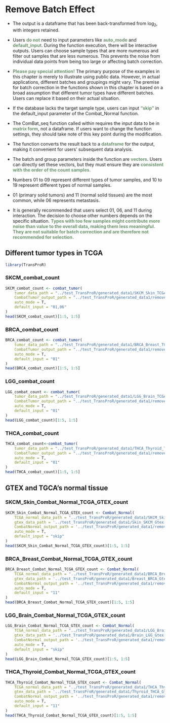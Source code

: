 # Remove Batch Effect

::: {.callout-note}

- The output is a dataframe that has been back-transformed from $\log_{2}$, with integers retained.

- Users <b style="color: #6a926b;">do not</b> need to input parameters like <b style="color: #6a926b;">auto_mode</b> and <b style="color: #6a926b;">default_input</b>. During the function execution, there will be interactive outputs. Users can choose sample types that are more numerous and filter out samples that are less numerous. This prevents the noise from individual data points from being too large or affecting batch correction.

- <b style="color: #6a926b;">Please pay special attention!</b> The primary purpose of the examples in this chapter is merely to illustrate using public data. However, in actual applications, different batches and groupings might vary. The premise for batch correction in the functions shown in this chapter is based on a broad assumption that different tumor types have different batches. Users can replace it based on their actual situation.

- If the database lacks the target sample type, users can input <b style="color: #6a926b;"> "skip"</b> in the default_input parameter of the Combat_Normal function.
:::

::: {.callout-tip}

- The ComBat_seq function called within requires the input data to be in <b style="color: #6a926b;">matrix form</b>, not a dataframe. If users want to change the function settings, they should take note of this key point during the modification.

- The function converts the result back to a <b style="color: #6a926b;">dataframe</b> for the output, making it convenient for users' subsequent data analysis.

- The batch and group parameters inside the function are <b style="color: #6a926b;">vectors</b>. Users can directly set these vectors, but they must ensure they are <b style="color: #6a926b;">consistent with the order of the count samples.</b>

- Numbers 01 to 09 represent different types of tumor samples, and 10 to 19 represent different types of normal samples.

- 01 (primary solid tumors) and 11 (normal solid tissues) are the most common, while 06 represents metastasis.

- It is generally recommended that users select 01, 06, and 11 during interaction. The decision to choose other numbers depends on the specific situation. <b style="color: #6a926b;">Types with too few samples might contribute more noise than value to the overall data, making them less meaningful. They are not suitable for batch correction and are therefore not recommended for selection.</b>
:::

## Different tumor types in TCGA

```r
library(TransProR)
```

### SKCM_combat_count
```r
SKCM_combat_count <- combat_tumor(
    tumor_data_path = "../test_TransProR/generated_data1/SKCM_Skin_TCGA_exp_tumor.rds", 
    CombatTumor_output_path = "../test_TransProR/generated_data1/removebatch_SKCM_Skin_TCGA_exp_tumor.rds",
    auto_mode = T,
    default_input = "01,06"
)
head(SKCM_combat_count)[1:5, 1:5]
```

### BRCA_combat_count
```r
BRCA_combat_count <- combat_tumor(
    tumor_data_path = "../test_TransProR/generated_data1/BRCA_Breast_TCGA_exp_tumor.rds", 
    CombatTumor_output_path = "../test_TransProR/generated_data1/removebatch_BRCA_Breast_TCGA_exp_tumor.rds",
    auto_mode = T,
    default_input = "01"
)
head(BRCA_combat_count)[1:5, 1:5]
```

### LGG_combat_count
```r
LGG_combat_count <- combat_tumor(
    tumor_data_path = "../test_TransProR/generated_data1/LGG_Brain_TCGA_exp_tumor.rds", 
    CombatTumor_output_path = "../test_TransProR/generated_data1/removebatch_LGG_Brain_TCGA_exp_tumor.rds",
    auto_mode = T,
    default_input = "01"
)
head(LGG_combat_count)[1:5, 1:5]
```

### THCA_combat_count
```r
THCA_combat_count<-combat_tumor(
    tumor_data_path = "../test_TransProR/generated_data1/THCA_Thyroid_TCGA_exp_tumor.rds", 
    CombatTumor_output_path = "../test_TransProR/generated_data1/removebatch_THCA_Thyroid_TCGA_exp_tumor.rds",
    auto_mode = T,
    default_input = "01"
)
head(THCA_combat_count)[1:5, 1:5]
```

## GTEX and TGCA's normal tissue
### SKCM_Skin_Combat_Normal_TCGA_GTEX_count
```r
SKCM_Skin_Combat_Normal_TCGA_GTEX_count <- Combat_Normal(
    TCGA_normal_data_path = "../test_TransProR/generated_data1/SKCM_Skin_TCGA_exp_normal.rds", 
    gtex_data_path = '../test_TransProR/generated_data1/Skin_SKCM_Gtex.rds', 
    CombatNormal_output_path = '../test_TransProR/generated_data1/removebatch_SKCM_Skin_Normal_TCGA_GTEX_count.rds',
    auto_mode = T,
    default_input = "skip"
)
head(SKCM_Skin_Combat_Normal_TCGA_GTEX_count)[1:5, 1:5]
```

### BRCA_Breast_Combat_Normal_TCGA_GTEX_count
```r
BRCA_Breast_Combat_Normal_TCGA_GTEX_count <- Combat_Normal(
    TCGA_normal_data_path = "../test_TransProR/generated_data1/BRCA_Breast_TCGA_exp_normal.rds", 
    gtex_data_path = '../test_TransProR/generated_data1/Breast_BRCA_Gtex.rds', 
    CombatNormal_output_path = '../test_TransProR/generated_data1/removebatch_BRCA_Breast_Normal_TCGA_GTEX_count.rds',
    auto_mode = T,
    default_input = "11"
)
head(BRCA_Breast_Combat_Normal_TCGA_GTEX_count)[1:5, 1:5]
```

### LGG_Brain_Combat_Normal_TCGA_GTEX_count 
```r
LGG_Brain_Combat_Normal_TCGA_GTEX_count <- Combat_Normal(
    TCGA_normal_data_path = "../test_TransProR/generated_data1/LGG_Brain_TCGA_exp_normal.rds", 
    gtex_data_path = '../test_TransProR/generated_data1/Brain_LGG_Gtex.rds', 
    CombatNormal_output_path = '../test_TransProR/generated_data1/removebatch_LGG_Brain_Normal_TCGA_GTEX_count.rds',
    auto_mode = T,
    default_input = "skip"
)
head(LGG_Brain_Combat_Normal_TCGA_GTEX_count)[1:5, 1:5]
```

### THCA_Thyroid_Combat_Normal_TCGA_GTEX_count
```r
THCA_Thyroid_Combat_Normal_TCGA_GTEX_count <- Combat_Normal(
    TCGA_normal_data_path = "../test_TransProR/generated_data1/THCA_Thyroid_TCGA_exp_normal.rds", 
    gtex_data_path = '../test_TransProR/generated_data1/Thyroid_THCA_Gtex.rds', 
    CombatNormal_output_path = '../test_TransProR/generated_data1/removebatch_THCA_Thyroid_Normal_TCGA_GTEX_count.rds',
    auto_mode = T,
    default_input = "11"
)
head(THCA_Thyroid_Combat_Normal_TCGA_GTEX_count)[1:5, 1:5]
```
